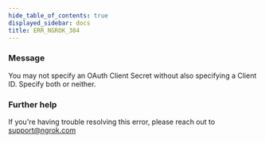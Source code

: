 ```yaml
---
hide_table_of_contents: true
displayed_sidebar: docs
title: ERR_NGROK_384
---
```


### Message

You may not specify an OAuth Client Secret without also specifying a Client ID. Specify both or neither.

<ErrorDetails />

### Further help

If you're having trouble resolving this error, please reach out to [support@ngrok.com](mailto:support@ngrok.com?subject=Help%20with%20ERR_NGROK_384)
